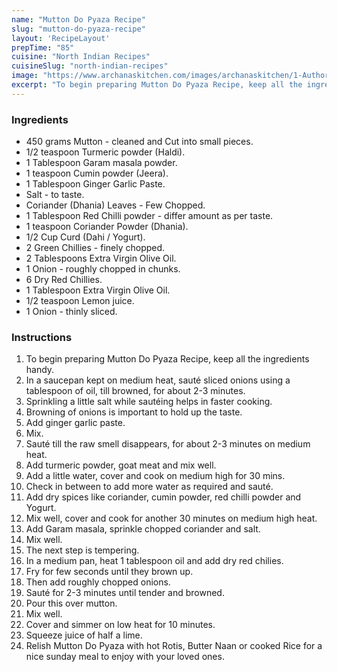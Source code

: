 ---
name: "Mutton Do Pyaza Recipe"
slug: "mutton-do-pyaza-recipe"
layout: 'RecipeLayout'
prepTime: "85"
cuisine: "North Indian Recipes"
cuisineSlug: "north-indian-recipes"
image: "https://www.archanaskitchen.com/images/archanaskitchen/1-Author/Pooja_Nadkarni/Mutton_Do_Pyaza_1.jpg"
excerpt: "To begin preparing Mutton Do Pyaza Recipe, keep all the ingredients handy"
---

### Ingredients

- 450 grams Mutton - cleaned and Cut into small pieces.
- 1/2 teaspoon Turmeric powder (Haldi).
- 1 Tablespoon Garam masala powder.
- 1 teaspoon Cumin powder (Jeera).
- 1 Tablespoon Ginger Garlic Paste.
- Salt - to taste.
- Coriander (Dhania) Leaves - Few Chopped.
- 1 Tablespoon Red Chilli powder - differ amount as per taste.
- 1 teaspoon Coriander Powder (Dhania).
- 1/2 Cup Curd (Dahi / Yogurt).
- 2 Green Chillies - finely chopped.
- 2 Tablespoons Extra Virgin Olive Oil.
- 1 Onion - roughly chopped in chunks.
- 6 Dry Red Chillies.
- 1 Tablespoon Extra Virgin Olive Oil.
- 1/2 teaspoon Lemon juice.
- 1 Onion - thinly sliced.

### Instructions

1. To begin preparing Mutton Do Pyaza Recipe, keep all the ingredients handy.
1. In a saucepan kept on medium heat, sauté sliced onions using a tablespoon of oil, till browned, for about 2-3 minutes.
1. Sprinkling a little salt while sautéing helps in faster cooking.
1. Browning of onions is important to hold up the taste.
1. Add ginger garlic paste.
1. Mix.
1. Sauté till the raw smell disappears, for about 2-3 minutes on medium heat.
1. Add turmeric powder, goat meat and mix well.
1. Add a little water, cover and cook on medium high for 30 mins.
1. Check in between to add more water as required and sauté.
1. Add dry spices like coriander, cumin powder, red chilli powder and Yogurt.
1. Mix well, cover and cook for another 30 minutes on medium high heat.
1. Add Garam masala, sprinkle chopped coriander and salt.
1. Mix well.
1. The next step is tempering.
1. In a medium pan, heat 1 tablespoon oil and add dry red chilies.
1. Fry for few seconds until they brown up.
1. Then add roughly chopped onions.
1. Sauté for 2-3 minutes until tender and browned.
1. Pour this over mutton.
1. Mix well.
1. Cover and simmer on low heat for 10 minutes.
1. Squeeze juice of half a lime.
1. Relish Mutton Do Pyaza with hot Rotis, Butter Naan or cooked Rice for a nice sunday meal to enjoy with your loved ones.
